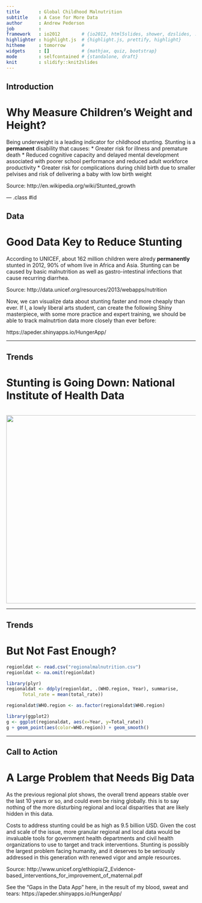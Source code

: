 ```yaml
---
title       : Global Childhood Malnutrition 
subtitle    : A Case for More Data 
author      : Andrew Pederson
job         : 
framework   : io2012        # {io2012, html5slides, shower, dzslides, ...}
highlighter : highlight.js  # {highlight.js, prettify, highlight}
hitheme     : tomorrow      # 
widgets     : []            # {mathjax, quiz, bootstrap}
mode        : selfcontained # {standalone, draft}
knit        : slidify::knit2slides
---
```


## Introduction 
# Why Measure Children's Weight and Height?  

Being underweight is a leading indicator for childhood stunting. Stunting is a **permanent** disability that causes:
* Greater risk for illness and premature death
* Reduced cognitive capacity and delayed mental development associated with poorer school performance and reduced adult workforce productivity 
* Greater risk for complications during child birth due to smaller pelvises and risk of delivering a baby with low birth weight

Source: http://en.wikipedia.org/wiki/Stunted_growth

--- .class #id 

## Data 
# Good Data Key to Reduce Stunting

According to UNICEF, about 162 million children were alredy **permanently** stunted in 2012, 90% of whom live in Africa and Asia.  Stunting can be caused by basic malnutrition as well as gastro-intestinal infections that cause recurring diarrhea. 

Source: http://data.unicef.org/resources/2013/webapps/nutrition

Now, we can visualize data about stunting faster and more cheaply than ever.  If I, a lowly liberal arts student, can create the following Shiny masterpiece, with some more practice and expert training, we should be able to track malnutrtion data more closely than ever before: 

https://apeder.shinyapps.io/HungerApp/

---

## Trends
# Stunting is Going Down: National Institute of Health Data
<br>
<img src="http://ehp.niehs.nih.gov/wp-content/uploads/2014/11/ehp.122-A298.g002.jpg" width="800" height="500" />

---

## Trends 
# But Not Fast Enough? 

```r
regionldat <- read.csv("regionalmalnutrition.csv")
regionldat <- na.omit(regionldat)

library(plyr)
regionaldat <- ddply(regionldat, .(WHO.region, Year), summarise, 
      Total_rate = mean(total_rate))

regionaldat$WHO.region <- as.factor(regionaldat$WHO.region)
```

```r
library(ggplot2)
g <- ggplot(regionaldat, aes(x=Year, y=Total_rate))
g + geom_point(aes(color=WHO.region)) + geom_smooth()
```

---

## Call to Action 
# A Large Problem that Needs Big Data 

As the previous regional plot shows, the overall trend appears stable over the last 10 years or so, and could even be rising globally.  this is to say nothing of the more disturbing regional and local disparities that are likely hidden in this data.

Costs to address stunting could be as high as 9.5 billion USD. Given the cost and scale of the issue, more granular regional and local data would be invaluable tools for government health departments and civil health organizations to use to target and track interventions.  Stunting is possibly the largest problem facing humanity, and it deserves to be seriously addressed in this generation with renewed vigor and ample resources.

Source: http://www.unicef.org/ethiopia/2_Evidence-based_interventions_for_improvement_of_maternal.pdf

See the "Gaps in the Data App" here, in the result of my blood, sweat and tears: https://apeder.shinyapps.io/HungerApp/
